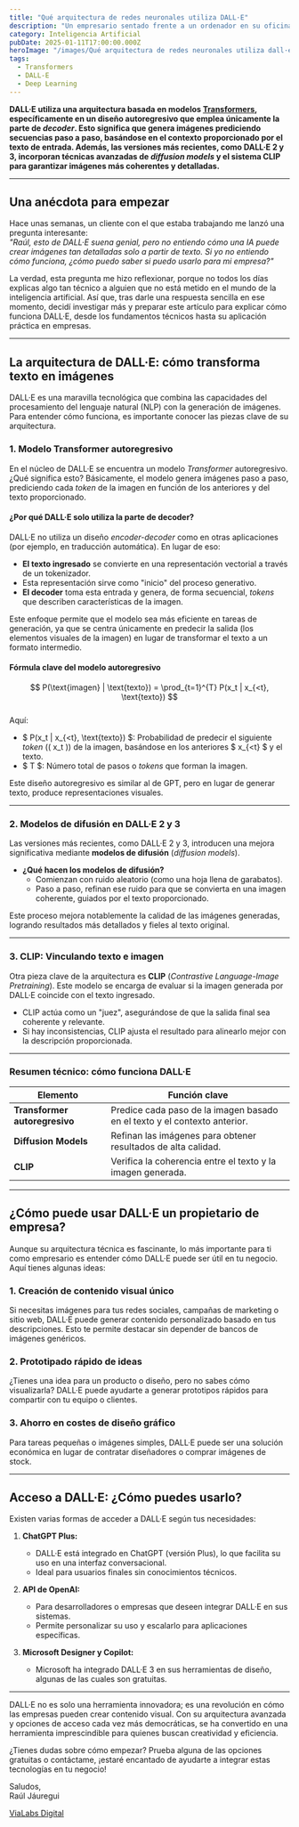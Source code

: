```yaml
---
title: "Qué arquitectura de redes neuronales utiliza DALL·E"
description: "Un empresario sentado frente a un ordenador en su oficina, utilizando herramientas de inteligencia artificial para generar imágenes en su negocio. La pantalla del ordenador muestra un modelo visual de redes neuronales. Fondo luminoso, con elementos tecnológicos en el ambiente."
category: Inteligencia Artificial
pubDate: 2025-01-11T17:00:00.000Z
heroImage: "/images/Qué arquitectura de redes neuronales utiliza dall·e.jpg"
tags:
  - Transformers
  - DALL-E
  - Deep Learning
---
```



**DALL·E utiliza una arquitectura basada en modelos <a href="/tags/transformers" target="_blank">Transformers</a>, específicamente en un diseño autoregresivo que emplea únicamente la parte de *decoder*. Esto significa que genera imágenes prediciendo secuencias paso a paso, basándose en el contexto proporcionado por el texto de entrada. Además, las versiones más recientes, como DALL·E 2 y 3, incorporan técnicas avanzadas de *diffusion models* y el sistema CLIP para garantizar imágenes más coherentes y detalladas.**

---

## **Una anécdota para empezar**

Hace unas semanas, un cliente con el que estaba trabajando me lanzó una pregunta interesante:  
*"Raúl, esto de DALL·E suena genial, pero no entiendo cómo una IA puede crear imágenes tan detalladas solo a partir de texto. Si yo no entiendo cómo funciona, ¿cómo puedo saber si puedo usarlo para mi empresa?"*  

La verdad, esta pregunta me hizo reflexionar, porque no todos los días explicas algo tan técnico a alguien que no está metido en el mundo de la inteligencia artificial. Así que, tras darle una respuesta sencilla en ese momento, decidí investigar más y preparar este artículo para explicar cómo funciona DALL·E, desde los fundamentos técnicos hasta su aplicación práctica en empresas.

---

## **La arquitectura de DALL·E: cómo transforma texto en imágenes**

DALL·E es una maravilla tecnológica que combina las capacidades del procesamiento del lenguaje natural (NLP) con la generación de imágenes. Para entender cómo funciona, es importante conocer las piezas clave de su arquitectura.

### **1. Modelo Transformer autoregresivo**

En el núcleo de DALL·E se encuentra un modelo *Transformer* autoregresivo. ¿Qué significa esto? Básicamente, el modelo genera imágenes paso a paso, prediciendo cada *token* de la imagen en función de los anteriores y del texto proporcionado.  

#### **¿Por qué DALL·E solo utiliza la parte de decoder?**  
DALL·E no utiliza un diseño *encoder-decoder* como en otras aplicaciones (por ejemplo, en traducción automática). En lugar de eso:  
- **El texto ingresado** se convierte en una representación vectorial a través de un tokenizador.  
- Esta representación sirve como "inicio" del proceso generativo.  
- **El decoder** toma esta entrada y genera, de forma secuencial, *tokens* que describen características de la imagen.  

Este enfoque permite que el modelo sea más eficiente en tareas de generación, ya que se centra únicamente en predecir la salida (los elementos visuales de la imagen) en lugar de transformar el texto a un formato intermedio.

#### **Fórmula clave del modelo autoregresivo**  
$$
P(\text{imagen} | \text{texto}) = \prod_{t=1}^{T} P(x_t | x_{<t}, \text{texto})
$$  
Aquí:
- $ P(x_t | x_{<t}, \text{texto}) $: Probabilidad de predecir el siguiente *token* (\( x_t \)) de la imagen, basándose en los anteriores $ x_{<t} $ y el texto.  
- $ T $: Número total de pasos o *tokens* que forman la imagen.

Este diseño autoregresivo es similar al de GPT, pero en lugar de generar texto, produce representaciones visuales.  

---

### **2. Modelos de difusión en DALL·E 2 y 3**

Las versiones más recientes, como DALL·E 2 y 3, introducen una mejora significativa mediante **modelos de difusión** (*diffusion models*).  

- **¿Qué hacen los modelos de difusión?**  
  - Comienzan con ruido aleatorio (como una hoja llena de garabatos).  
  - Paso a paso, refinan ese ruido para que se convierta en una imagen coherente, guiados por el texto proporcionado.  

Este proceso mejora notablemente la calidad de las imágenes generadas, logrando resultados más detallados y fieles al texto original.

---

### **3. CLIP: Vinculando texto e imagen**

Otra pieza clave de la arquitectura es **CLIP** (*Contrastive Language-Image Pretraining*). Este modelo se encarga de evaluar si la imagen generada por DALL·E coincide con el texto ingresado.  

- CLIP actúa como un "juez", asegurándose de que la salida final sea coherente y relevante.  
- Si hay inconsistencias, CLIP ajusta el resultado para alinearlo mejor con la descripción proporcionada.

---

### **Resumen técnico: cómo funciona DALL·E**
| Elemento             | Función clave                                                                 |
|-----------------------|------------------------------------------------------------------------------|
| **Transformer autoregresivo** | Predice cada paso de la imagen basado en el texto y el contexto anterior.       |
| **Diffusion Models**          | Refinan las imágenes para obtener resultados de alta calidad.                  |
| **CLIP**                      | Verifica la coherencia entre el texto y la imagen generada.                     |

---

## **¿Cómo puede usar DALL·E un propietario de empresa?**

Aunque su arquitectura técnica es fascinante, lo más importante para ti como empresario es entender cómo DALL·E puede ser útil en tu negocio. Aquí tienes algunas ideas:  

### **1. Creación de contenido visual único**  
Si necesitas imágenes para tus redes sociales, campañas de marketing o sitio web, DALL·E puede generar contenido personalizado basado en tus descripciones. Esto te permite destacar sin depender de bancos de imágenes genéricos.

### **2. Prototipado rápido de ideas**  
¿Tienes una idea para un producto o diseño, pero no sabes cómo visualizarla? DALL·E puede ayudarte a generar prototipos rápidos para compartir con tu equipo o clientes.  

### **3. Ahorro en costes de diseño gráfico**  
Para tareas pequeñas o imágenes simples, DALL·E puede ser una solución económica en lugar de contratar diseñadores o comprar imágenes de stock.  

---

## **Acceso a DALL·E: ¿Cómo puedes usarlo?**

Existen varias formas de acceder a DALL·E según tus necesidades:  
1. **ChatGPT Plus:**  
   - DALL·E está integrado en ChatGPT (versión Plus), lo que facilita su uso en una interfaz conversacional.  
   - Ideal para usuarios finales sin conocimientos técnicos.  

2. **API de OpenAI:**  
   - Para desarrolladores o empresas que deseen integrar DALL·E en sus sistemas.  
   - Permite personalizar su uso y escalarlo para aplicaciones específicas.  

3. **Microsoft Designer y Copilot:**  
   - Microsoft ha integrado DALL·E 3 en sus herramientas de diseño, algunas de las cuales son gratuitas.  

---


DALL·E no es solo una herramienta innovadora; es una revolución en cómo las empresas pueden crear contenido visual. Con su arquitectura avanzada y opciones de acceso cada vez más democráticas, se ha convertido en una herramienta imprescindible para quienes buscan creatividad y eficiencia.  

¿Tienes dudas sobre cómo empezar? Prueba alguna de las opciones gratuitas o contáctame, ¡estaré encantado de ayudarte a integrar estas tecnologías en tu negocio!  

Saludos,  
Raúl Jáuregui  

<a href="https://vialabsdigital.com/" target="_blank">ViaLabs Digital</a>